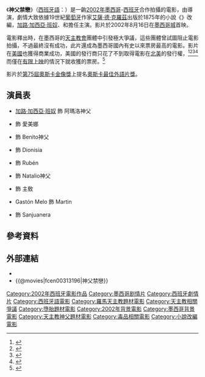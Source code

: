 {{noteTA
|T=zh-tw:聖境沉淪; zh-hk:神父禁戀; zh-mo:神父禁戀; zh-cn:阿马罗神父的罪恶;
|G1=Movie
|G2=Show
|1=zh-tw:聖境沉淪; zh-hk:神父禁戀; zh-mo:神父禁戀; zh-cn:阿马罗神父的罪恶;
|2=zh-tw:阿馬羅; zh-hk:阿瑪洛; zh-mo:阿瑪洛; zh-cn:阿马罗;
}}

{{Infobox film
| name = 神父禁戀
| original_name  = {{lang|es|''El crimen del padre Amaro''}}
| image = El crimen del padre Amaro 2002 (English DVD cover).jpg
| alt =
| caption = DVD封面
| director = {{tsl|en|Carlos Carrera|卡洛斯·卡雷拉}}
| producer = Daniel Birman Ripstein<br />{{tsl|en|Alfredo Ripstein|艾佛雷多·瑞斯敦}}
| writer = {{tsl|en|Vicente Leñero|文森·蘭耶多}}
| based on = 
| starring = [[加路·加西亞·班奴|加路·加西亞·班奴]]<br />{{tsl|en|Ana Claudia Talancón|安娜·克勞蒂亞·塔蘭康}}
| music = Rosino Serrano
| cinematography = Guillermo Granillo
| editing = {{tsl|en|Óscar Figueroa (film editor)|奧斯卡·斐哥羅亞}}
| studio = Almeda Films<br />Blu Films<br />Wanda Films
| distributor = [[哥倫比亞電影公司|哥倫比亞電影公司]]<br />{{flagicon|US}} [[塞繆戈溫電影公司|塞繆戈溫電影公司]]{{small|（影院上映）}}
| released = {{flagicon|MEX}} 2002年8月16日<br />{{flagicon|ESP}} 2002年11月8日
| runtime = 118分鐘
| country = {{MEX}}<br />{{ESP}}
| language = [[西班牙語|西班牙語]]
| budget = {{USD|1,800,000}}
| gross = {{USD|27,000,000}}
| hk_name = 神父禁戀
| mo_name = 神父禁戀
| tw_name = 聖境沉淪
}}

《'''神父禁戀'''》（[[西班牙語|西班牙語]]：{{lang|es|''El crimen del padre Amaro''}}）是一齣[[2002年電影|2002年]][[墨西哥電影|墨西哥]]-[[西班牙電影|西班牙]]合作拍攝的電影，由{{tsl|en|Carlos Carrera|卡洛斯·卡雷拉}}導演，劇情大致依據19世紀[[葡萄牙人|葡萄牙]]作家[[艾薩·德·克羅茲|艾薩·德·克羅茲]]出版於1875年的小說《{{tsl|en|O Crime do Padre Amaro|阿瑪洛神父之罪}}》改編，[[加路·加西亞·班奴|加路·加西亞·班奴]]、{{tsl|en|Ana Claudia Talancón|安娜·克勞蒂亞·塔蘭康}}和{{tsl|en|Sancho Gracia|桑丘·賈西亞}}擔任主演。影片於2002年8月16日在[[墨西哥城|墨西哥城]]首映。

電影釋出時，在墨西哥的[[天主教會|天主教會]]團體中引發極大爭議，這些團體曾試圖阻止電影拍攝，不過最終沒有成功，此片還成為墨西哥國內有史以來票房最高的電影。影片在[[美國|美國]]也獲得商業成功，美國的發行商只花了不到{{USD|1百萬}}取得電影在[[北美洲|北美]]的發行權，<ref>{{cite web|author=Charles Lyons |url=http://www.variety.com/article/VR1117871668.html?categoryid=13&cs=1&query=amaro+goldwyn |script-title=en:Goldwyn’s passion play for ‘Crime’ |publisher=Variety |date=2002-08-21 |accessdate=2014-02-05}}</ref><ref>{{cite web |url=http://articles.latimes.com/2003/jun/11/entertainment/et-munoz11 |title=Spanish-language films take aim at U.S. market - Los Angeles Times |publisher=Articles.latimes.com |date=2006-03-30 |accessdate=2014-02-05 |archive-date=2014-03-04 |archive-url=https://web.archive.org/web/20140304032417/http://articles.latimes.com/2003/jun/11/entertainment/et-munoz11 |dead-url=no }}</ref><ref>{{cite web |url=http://www.awn.com/articles/anime/bottom-line-animation-older-audiences |title=Bottom Line: Animation for Older Audiences | Animation World Network |publisher=Awn.com |date=2004-02-23 |accessdate=2014-02-05 |archive-date=2012-10-12 |archive-url=https://web.archive.org/web/20121012201544/http://www.awn.com/articles/anime/bottom-line-animation-older-audiences |dead-url=no }}</ref><ref>{{cite web|author=Tim Gray Awards Editor @timgray_variety |url=http://www.variety.com/article/VR1117880401.html |title=Final studio tally a matter of opinion |publisher=Variety |date=2003-02-11 |accessdate=2014-02-05}}</ref>而僅在[[有限上映|有限上映]]的情況下就收獲{{USD|570萬}}的票房。<ref>{{Cite web |url=http://boxofficemojo.com/movies/?page=weekend&id=elcrimendelpadreamaro.htm |title=存档副本 |accessdate=2017-01-02 |archive-date=2011-06-05 |archive-url=https://web.archive.org/web/20110605032456/http://boxofficemojo.com/movies/?page=weekend&id=elcrimendelpadreamaro.htm |dead-url=no }}</ref>

影片於[[第75屆奧斯卡金像獎|第75屆奧斯卡金像獎]]上提名[[奧斯卡最佳外語片獎|奧斯卡最佳外語片獎]]。

== 演員表 ==
*[[加路·加西亞·班奴|加路·加西亞·班奴]] 飾 阿瑪洛神父
*{{tsl|en|Ana Claudia Talancón|安娜·克勞蒂亞·塔蘭康}} 飾 愛美娜
*{{tsl|en|Sancho Gracia|桑丘·賈西亞}} 飾 Benito神父
*{{tsl|es|Luisa Huertas|露薏莎·烏埃塔}} 飾 Dionisia
*{{tsl|en|Andrés Montiel|安德烈·蒙蒂耶}} 飾 Rubén
*{{tsl|en|Damián Alcázar|達米恩·艾卡薩}} 飾 Natalio神父
*{{tsl|en|Ernesto Gómez Cruz|艾內士鐸·高梅茲·克魯斯}} 飾 主敎
*Gastón Melo 飾 Martin
*{{tsl|en|Angélica Aragón|安吉莉卡·亞拉岡}} 飾 Sanjuanera

== 參考資料 ==
{{Reflist}}

== 外部連結 ==
* {{IMDb title|0313196|神父禁戀}}
* {{@movies|fcen00313196|神父禁戀}}

[[Category:2002年西班牙電影作品|Category:2002年西班牙電影作品]]
[[Category:墨西哥剧情片|Category:墨西哥剧情片]]
[[Category:西班牙劇情片|Category:西班牙劇情片]]
[[Category:西班牙語電影|Category:西班牙語電影]]
[[Category:羅馬天主教題材電影|Category:羅馬天主教題材電影]]
[[Category:天主教相關爭議|Category:天主教相關爭議]]
[[Category:墮胎題材電影|Category:墮胎題材電影]]
[[Category:2002年背景電影|Category:2002年背景電影]]
[[Category:墨西哥背景電影|Category:墨西哥背景電影]]
[[Category:天主教神父題材電影|Category:天主教神父題材電影]]
[[Category:毒品相關電影|Category:毒品相關電影]]
[[Category:小說改編電影|Category:小說改編電影]]